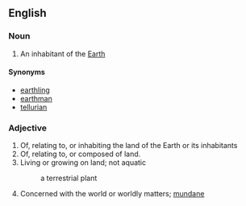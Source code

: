 ==English==
===Noun===
#An inhabitant of the [[Earth]]
====Synonyms====
*[[earthling]]
*[[earthman]]
*[[tellurian]]
===Adjective===
#Of, relating to, or inhabiting the land of the Earth or its inhabitants
#Of, relating to, or composed of land.
#Living or growing on land; not aquatic
#:a terrestrial plant
#Concerned with the world or worldly matters; [[mundane]]